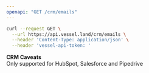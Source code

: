 ```yaml
---
openapi: "GET /crm/emails"
---
```


<RequestExample>

```bash Request
curl --request GET \
  --url https://api.vessel.land/crm/emails \
  --header 'Content-Type: application/json' \
  --header 'vessel-api-token: '
```

</RequestExample>

**CRM Caveats**  
Only supported for HubSpot, Salesforce and Pipedrive
